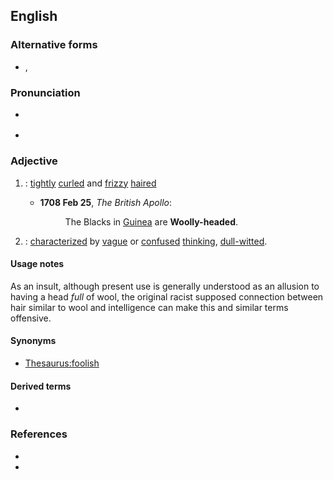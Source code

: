 ==English==
===Alternative forms===
* {{l|en|wooly-headed}}, {{l|en|wool-headed}}

===Pronunciation===
* {{a|GA}} {{IPA|en|/ˌwʊliˈhɛdəd/|/ˈwʊliˌhɛdəd/}}
* {{a|RP}} {{IPA|en|/ˌwʊlɪˈhɛdᵻd/}}

===Adjective===
{{en-adj|head=[[woolly]]-[[headed]]}}

# {{synonym of|en|nappy}}: [[tightly]] [[curl]]ed and [[frizzy]] [[haired]]
#* '''1708 Feb 25''', ''The British Apollo'':
#*: The Blacks in [[Guinea]] are '''Woolly-headed'''.
# {{synonym of|en|fuzzy-headed}}: [[characterized]] by [[vague]] or [[confused]] [[thinking]], [[dull-witted]].

====Usage notes====
As an insult, although present use is generally understood as an allusion to having a head ''full'' of wool, the original racist supposed connection between hair similar to wool and intelligence can make this and similar terms offensive.

====Synonyms====
* {{sense|vague or confused thinking}} [[Thesaurus:foolish]]

====Derived terms====
* {{l|en|woolly-headedness}}

===References===
* {{R:OED Online|woolly-headed|adj|230150|2021}}
* {{R:Merriam-Webster Online}}